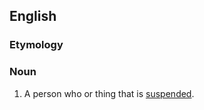 ==English==

===Etymology===
{{suffix|suspend|ee|lang=en}}

===Noun===
{{en-noun}}

# A person who or thing that is [[suspend]]ed.